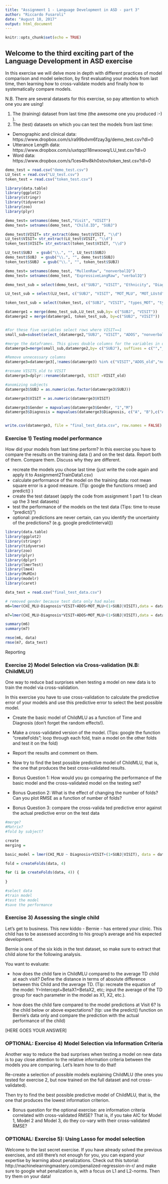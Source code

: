 ```yaml
---
title: "Assignment 1 - Language Development in ASD - part 3"
author: "Riccardo Fusaroli"
date: "August 10, 2017"
output: html_document
---
```


```r
knitr::opts_chunk$set(echo = TRUE)
```

## Welcome to the third exciting part of the Language Development in ASD exercise

In this exercise we will delve more in depth with different practices of model comparison and model selection, by first evaluating your models from last time, then learning how to cross-validate models and finally how to systematically compare models.

N.B. There are several datasets for this exercise, so pay attention to which one you are using!

1. The (training) dataset from last time (the awesome one you produced :-) ).
2. The (test) datasets on which you can test the models from last time:
* Demographic and clinical data: https://www.dropbox.com/s/ra99bdvm6fzay3g/demo_test.csv?dl=0
* Utterance Length data: https://www.dropbox.com/s/uxtqqzl18nwxowq/LU_test.csv?dl=0
* Word data: https://www.dropbox.com/s/1ces4hv8kh0stov/token_test.csv?dl=0


```r
demo_test = read.csv("demo_test.csv")
LU_test = read.csv("LU_test.csv")
token_test = read.csv("token_test.csv")

library(data.table)
library(ggplot2)
library(stringr)
library(tidyverse)
library(zoo)
library(plyr)

demo_test= setnames(demo_test,"Visit", "VISIT")
demo_test= setnames(demo_test, "Child.ID", "SUBJ")

demo_test$VISIT= str_extract(demo_test$VISIT, "\\d")
LU_test$VISIT= str_extract(LU_test$VISIT, "\\d")
token_test$VISIT= str_extract(token_test$VISIT, "\\d")

LU_test$SUBJ  = gsub("\\.", "", LU_test$SUBJ)
demo_test$SUBJ  = gsub("\\.", "", demo_test$SUBJ)
token_test$SUBJ  = gsub("\\.", "", token_test$SUBJ)

demo_test= setnames(demo_test, "MullenRaw", "nonverbalIQ")
demo_test= setnames(demo_test, "ExpressiveLangRaw", "verbalIQ")

demo_test_sub = select(demo_test, c("SUBJ", "VISIT", "Ethnicity", "Diagnosis", "Gender", "Age", "ADOS", "nonverbalIQ", "verbalIQ")) 

LU_test_sub = select(LU_test, c("SUBJ", "VISIT", "MOT_MLU", "MOT_LUstd", "CHI_MLU", "CHI_LUstd"))

token_test_sub = select(token_test, c("SUBJ", "VISIT", "types_MOT", "types_CHI", "tokens_MOT", "tokens_CHI"))

datamerge1 = merge(demo_test_sub,LU_test_sub,by= c("SUBJ", "VISIT"))
datamerge2 = merge(datamerge1, token_test_sub, by=c("SUBJ", "VISIT"))


#For these five variables select rows where VISIT==1
small_sub=subset(select_(datamerge2,"SUBJ", "VISIT", "ADOS", "nonverbalIQ", "verbalIQ"),VISIT==1)

#merge the dataframes. This gives double columns for the variables in question. Except for visit, columns with _old should be deleted and the new kept
datamerge3=merge(small_sub,datamerge2,by= c("SUBJ"), suffixes = c("","_old"))

#Remove unnecessary columns
datamerge3=datamerge3[,!names(datamerge3) %in% c("VISIT","ADOS_old","nonverbalIQ_old","verbalIQ_old")]

#rename VISITS_old to VISIT
datamerge3=dplyr::rename(datamerge3, VISIT =VISIT_old)

#anomizing subjects 
datamerge3$SUBJ = as.numeric(as.factor(datamerge3$SUBJ))

datamerge3$VISIT = as.numeric(datamerge3$VISIT)

datamerge3$Gender = mapvalues(datamerge3$Gender, "1","M")
datamerge3$Diagnosis = mapvalues(datamerge3$Diagnosis, c("A", "B"),c("ASD", "TD"))


write.csv(datamerge3, file = "final_test_data.csv", row.names = FALSE)


```


### Exercise 1) Testing model performance

How did your models from last time perform? In this exercise you have to compare the results on the training data () and on the test data. Report both of them. Compare them. Discuss why they are different.

- recreate the models you chose last time (just write the code again and apply it to Assignment2TrainData1.csv)
- calculate performance of the model on the training data: root mean square error is a good measure. (Tip: google the functions rmse() and predict() )
- create the test dataset (apply the code from assignment 1 part 1 to clean up the 3 test datasets)
- test the performance of the models on the test data (Tips: time to reuse "predict()")
- optional: predictions are never certain, can you identify the uncertainty of the predictions? (e.g. google predictinterval())

```r

library(data.table)
library(ggplot2)
library(stringr)
library(tidyverse)
library(zoo)
library(plyr)
library(dplyr)
library(lmerTest)
library(lme4)
library(MuMIn)
library(modelr)
library(caret)

data_test = read.csv("final_test_data.csv")

# removed gender because test data only had males
m6=lmer(CHI_MLU~Diagnosis*VISIT+ADOS+MOT_MLU+(1+SUBJ|VISIT),data = data)

m7=lmer(CHI_MLU~Diagnosis*VISIT+ADOS+MOT_MLU+(1+SUBJ|VISIT),data = data_test)

summary(m6)
summary(m7)

rmse(m6, data)
rmse(m7, data_test)


```


Reporting


### Exercise 2) Model Selection via Cross-validation (N.B: ChildMLU!)

One way to reduce bad surprises when testing a model on new data is to train the model via cross-validation. 

In this exercise you have to use cross-validation to calculate the predictive error of your models and use this predictive error to select the best possible model.

- Create the basic model of ChildMLU as a function of Time and Diagnosis (don't forget the random effects!).
- Make a cross-validated version of the model. (Tips: google the function "createFolds";  loop through each fold, train a model on the other folds and test it on the fold)
- Report the results and comment on them.

- Now try to find the best possible predictive model of ChildMLU, that is, the one that produces the best cross-validated results.

- Bonus Question 1: How would you go comparing the performance of the basic model and the cross-validated model on the testing set?
- Bonus Question 2: What is the effect of changing the number of folds? Can you plot RMSE as a function of number of folds?
- Bonus Question 3: compare the cross-valida
ted predictive error against the actual predictive error on the test data

```r

#merge?
#Matrix?
#fold by subject?

create
merging = 

basic_model = lmer(CHI_MLU ~ Diagnosis+VISIT+(1+SUBJ|VISIT), data = data_test)

fold = createFolds(data, 4)

for (i in createFolds(data, 4)) {
  
}

#select data
#train model
#test the model
#save the performance

```


### Exercise 3) Assessing the single child

Let's get to business. This new kiddo - Bernie - has entered your clinic. This child has to be assessed according to his group's average and his expected development.

Bernie is one of the six kids in the test dataset, so make sure to extract that child alone for the following analysis.

You want to evaluate:

- how does the child fare in ChildMLU compared to the average TD child at each visit? Define the distance in terms of absolute difference between this Child and the average TD.
(Tip: recreate the equation of the model: Y=Intercept+BetaX1+BetaX2, etc; input the average of the TD group  for each parameter in the model as X1, X2, etc.).

- how does the child fare compared to the model predictions at Visit 6? Is the child below or above expectations? (tip: use the predict() function on Bernie's data only and compare the prediction with the actual performance of the child)

[HERE GOES YOUR ANSWER]

### OPTIONAL: Exercise 4) Model Selection via Information Criteria
Another way to reduce the bad surprises when testing a model on new data is to pay close attention to the relative information criteria between the models you are comparing. Let's learn how to do that!

Re-create a selection of possible models explaining ChildMLU (the ones you tested for exercise 2, but now trained on the full dataset and not cross-validated).

Then try to find the best possible predictive model of ChildMLU, that is, the one that produces the lowest information criterion.

- Bonus question for the optional exercise: are information criteria correlated with cross-validated RMSE? That is, if you take AIC for Model 1, Model 2 and Model 3, do they co-vary with their cross-validated RMSE?

### OPTIONAL: Exercise 5): Using Lasso for model selection
Welcome to the last secret exercise. If you have already solved the previous exercises, and still there's not enough for you, you can expand your expertise by learning about penalizations. Check out this tutorial: http://machinelearningmastery.com/penalized-regression-in-r/ and make sure to google what penalization is, with a focus on L1 and L2-norms. Then try them on your data!


